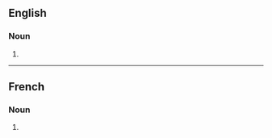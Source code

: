 {{also|Gourmets}}

==English==

===Noun===
{{head|en|noun form}}

# {{plural of|gourmet|lang=en}}

----

==French==

===Noun===
{{head|fr|noun plural form|g=m}}

# {{plural of|gourmet|lang=fr}}